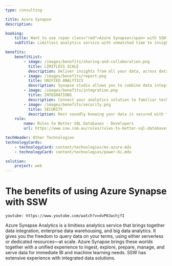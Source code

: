 ```yaml
---
type: consulting

title: Azure Synapse
description:

booking:
    title: Want to use <span class="red">Azure Synapse</span> with SSW?
    subTitle: Limitless analytics service with unmatched time to insight

benefits:
    benefitList:
        - image: /images/benefits/sharing-and-collaboration.png
          title: LIMITLESS SCALE
          description: Deliver insights from all your data, across data warehouses and big data analytics systems, with blazing speed.
        - image: /images/benefits/report.png
          title: UNIFIED ANALYTICS
          description: Synapse studio allows you to combine data integration, data exploration, data warehousing, big data analytics, and machine learning tasks in a single, unified analytics environment.
        - image: /images/benefits/integration.png
          title: INTEGRATIONS
          description: Connect your analytics solution to familiar technologies such as Azure Machine Learning, Azure Cognitive Services, and Power BI.
        - image: /images/benefits/security.png
          title: SECURITY
          description: Rest soundly knowing your data is secured with the most advanced security and privacy features in the market, such as column- and row-level security and dynamic data masking.
    rule:
        name: Rules to Better SQL Databases - Developers
        url: https://www.ssw.com.au/rules/rules-to-better-sql-databases-developers

techHeader: Other Technologies
technologyCards:
    - technologyCard: content/technologies/ms-azure.mdx
    - technologyCard: content/technologies/power-bi.mdx

solution:
    project: web
---
```


# The benefits of using **Azure Synapse** with SSW

`youtube: https://www.youtube.com/watch?v=dvP0JwchjfI`

Azure Synapse Analytics is a limitless analytics service that brings together data integration, enterprise data warehousing, and big data analytics. It gives you the freedom to query data on your terms, using either serverless or dedicated resources—at scale. Azure Synapse brings these worlds together with a unified experience to ingest, explore, prepare, manage, and serve data for immediate BI and machine learning needs. SSW has extensive experience with integrated data solutions.